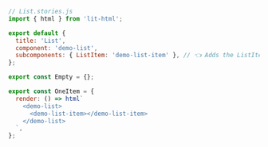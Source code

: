 ```js
// List.stories.js
import { html } from 'lit-html';

export default {
  title: 'List',
  component: 'demo-list',
  subcomponents: { ListItem: 'demo-list-item' }, // 👈 Adds the ListItem component as a subcomponent
};

export const Empty = {};

export const OneItem = {
  render: () => html`
    <demo-list>
      <demo-list-item></demo-list-item>
    </demo-list>
  `,
};
```
